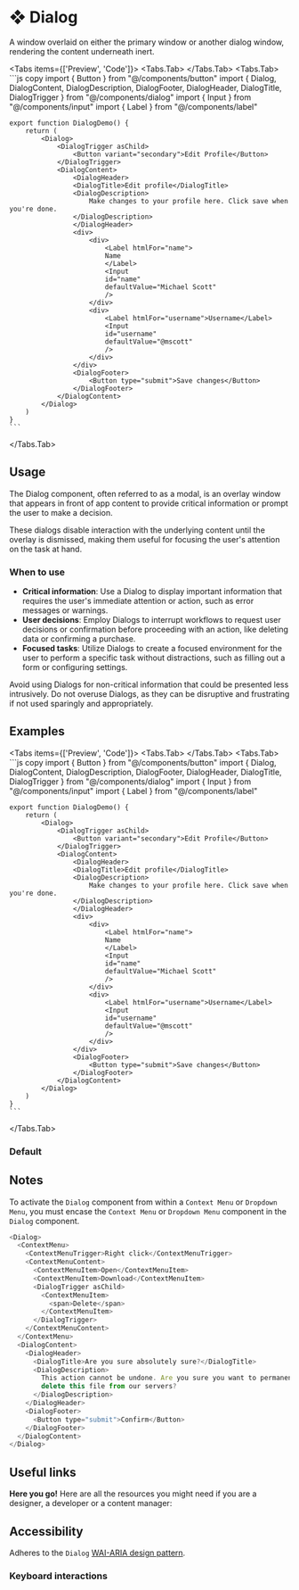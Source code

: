 
# ❖ Dialog

A window overlaid on either the primary window or another dialog window, rendering the content underneath inert.

<Tabs items={['Preview', 'Code']}>
  <Tabs.Tab>
    <DialogPreview />
  </Tabs.Tab>
  <Tabs.Tab>
    ```js copy 
    import { Button } from "@/components/button"
    import { Dialog, DialogContent, DialogDescription, DialogFooter, DialogHeader, DialogTitle, DialogTrigger } from "@/components/dialog"
    import { Input } from "@/components/input"
    import { Label } from "@/components/label"
    
    export function DialogDemo() {
        return (
            <Dialog>
                <DialogTrigger asChild>
                    <Button variant="secondary">Edit Profile</Button>
                </DialogTrigger>
                <DialogContent>
                    <DialogHeader>
                    <DialogTitle>Edit profile</DialogTitle>
                    <DialogDescription>
                        Make changes to your profile here. Click save when you're done.
                    </DialogDescription>
                    </DialogHeader>
                    <div>
                        <div>
                            <Label htmlFor="name">
                            Name
                            </Label>
                            <Input
                            id="name"
                            defaultValue="Michael Scott"
                            />
                        </div>
                        <div>
                            <Label htmlFor="username">Username</Label>
                            <Input
                            id="username"
                            defaultValue="@mscott"
                            />
                        </div>
                    </div>
                    <DialogFooter>
                        <Button type="submit">Save changes</Button>
                    </DialogFooter>
                </DialogContent>
            </Dialog>
        )
    }
    ```
  </Tabs.Tab>
</Tabs>

## Usage

The Dialog component, often referred to as a modal, is an overlay window that appears in front of app content to provide critical information or prompt the user to make a decision. 

These dialogs disable interaction with the underlying content until the overlay is dismissed, making them useful for focusing the user's attention on the task at hand.

### When to use
- **Critical information**: Use a Dialog to display important information that requires the user's immediate attention or action, such as error messages or warnings.
- **User decisions**: Employ Dialogs to interrupt workflows to request user decisions or confirmation before proceeding with an action, like deleting data or confirming a purchase.
- **Focused tasks**: Utilize Dialogs to create a focused environment for the user to perform a specific task without distractions, such as filling out a form or configuring settings.

Avoid using Dialogs for non-critical information that could be presented less intrusively. Do not overuse Dialogs, as they can be disruptive and frustrating if not used sparingly and appropriately.

## Examples

<Tabs items={['Preview', 'Code']}>
  <Tabs.Tab>
    <DialogPreview />
  </Tabs.Tab>
  <Tabs.Tab>
    ```js copy 
    import { Button } from "@/components/button"
    import { Dialog, DialogContent, DialogDescription, DialogFooter, DialogHeader, DialogTitle, DialogTrigger } from "@/components/dialog"
    import { Input } from "@/components/input"
    import { Label } from "@/components/label"
    
    export function DialogDemo() {
        return (
            <Dialog>
                <DialogTrigger asChild>
                    <Button variant="secondary">Edit Profile</Button>
                </DialogTrigger>
                <DialogContent>
                    <DialogHeader>
                    <DialogTitle>Edit profile</DialogTitle>
                    <DialogDescription>
                        Make changes to your profile here. Click save when you're done.
                    </DialogDescription>
                    </DialogHeader>
                    <div>
                        <div>
                            <Label htmlFor="name">
                            Name
                            </Label>
                            <Input
                            id="name"
                            defaultValue="Michael Scott"
                            />
                        </div>
                        <div>
                            <Label htmlFor="username">Username</Label>
                            <Input
                            id="username"
                            defaultValue="@mscott"
                            />
                        </div>
                    </div>
                    <DialogFooter>
                        <Button type="submit">Save changes</Button>
                    </DialogFooter>
                </DialogContent>
            </Dialog>
        )
    }
    ```
  </Tabs.Tab>
</Tabs>

### Default


## Notes

To activate the `Dialog` component from within a `Context Menu` or `Dropdown Menu`, you must encase the `Context Menu` or `Dropdown Menu` component in the `Dialog` component.

```js copy {14-25}
<Dialog>
  <ContextMenu>
    <ContextMenuTrigger>Right click</ContextMenuTrigger>
    <ContextMenuContent>
      <ContextMenuItem>Open</ContextMenuItem>
      <ContextMenuItem>Download</ContextMenuItem>
      <DialogTrigger asChild>
        <ContextMenuItem>
          <span>Delete</span>
        </ContextMenuItem>
      </DialogTrigger>
    </ContextMenuContent>
  </ContextMenu>
  <DialogContent>
    <DialogHeader>
      <DialogTitle>Are you sure absolutely sure?</DialogTitle>
      <DialogDescription>
        This action cannot be undone. Are you sure you want to permanently
        delete this file from our servers?
      </DialogDescription>
    </DialogHeader>
    <DialogFooter>
      <Button type="submit">Confirm</Button>
    </DialogFooter>
  </DialogContent>
</Dialog> 
```

## Useful links

**Here you go!** Here are all the resources you might need if you are a designer, a developer or a content manager:

<Cards className='mt-8'>
  <Card
    title="🤖 Storybook"
    href="https://main--653e613f4feb85c1b6467ba7.chromatic.com/?path=/docs/components-dialog--documentation"
  />
  <Card
    title="🪄 Figma"
    href="https://www.figma.com/file/acdO58jx9zgGfkKu6htrx2/%F0%9F%94%B5-Fusillo-Design-System?type=design&node-id=540%3A8863&mode=design&t=BNqih1pZMuav038B-1"
  />
</Cards>

## Accessibility

Adheres to the `Dialog` [WAI-ARIA design pattern](https://www.w3.org/WAI/ARIA/apg/patterns/dialog-modal/).

### Keyboard interactions

<DialogAccessibility />